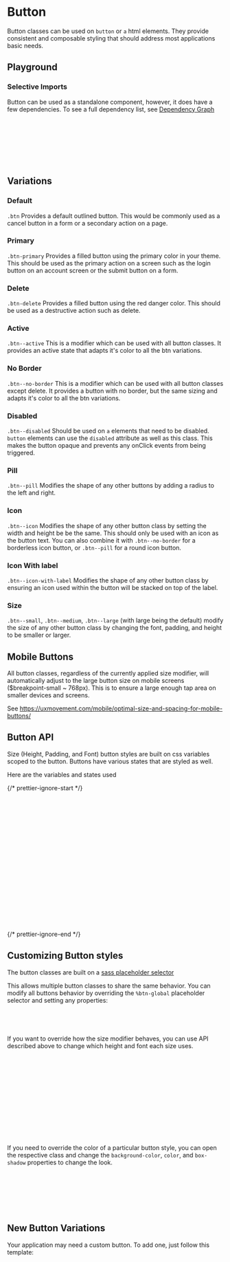 

<Meta of={ButtonStories} />

# Button

Button classes can be used on `button` or `a` html elements. They provide consistent and composable styling that should address most applications basic needs.

## Playground

<Canvas of={ButtonStories.Default} />
<Controls of={ButtonStories.Default} />

### Selective Imports

Button can be used as a standalone component, however, it does have a few dependencies. To see a full dependency list, see [Dependency Graph](?path=/docs/overview-selective-imports--docs#dependencies)

```css
// Depends on
@import '@rolemodel/optics/dist/scss/core/tokens';
@import '@rolemodel/optics/dist/scss/core/base';
@import '@rolemodel/optics/dist/scss/components/icon';

// Component
@import '@rolemodel/optics/dist/scss/components/button';
```

## Variations

### Default

`.btn` Provides a default outlined button. This would be commonly used as a cancel button in a form or a secondary action on a page.

<Canvas of={ButtonStories.Default} />

### Primary

`.btn-primary` Provides a filled button using the primary color in your theme. This should be used as the primary action on a screen such as the login button on an account screen or the submit button on a form.

<Canvas of={ButtonStories.Primary} />

### Delete

`.btn-delete` Provides a filled button using the red danger color. This should be used as a destructive action such as delete.

<Canvas of={ButtonStories.Delete} />

### Active

`.btn--active` This is a modifier which can be used with all button classes. It provides an active state that adapts it's color to all the btn variations.

<Canvas of={ButtonStories.Active} />

### No Border

`.btn--no-border` This is a modifier which can be used with all button classes except delete. It provides a button with no border, but the same sizing and adapts it's color to all the btn variations.

<Canvas of={ButtonStories.NoBorder} />

### Disabled

`.btn--disabled` Should be used on `a` elements that need to be disabled. `button` elements can use the `disabled` attribute as well as this class. This makes the button opaque and prevents any onClick events from being triggered.

<Canvas of={ButtonStories.Disabled} />

### Pill

`.btn--pill` Modifies the shape of any other buttons by adding a radius to the left and right.

<Canvas of={ButtonStories.Pill} />

### Icon

`.btn--icon` Modifies the shape of any other button class by setting the width and height be be the same. This should only be used with an icon as the button text. You can also combine it with `.btn--no-border` for a borderless icon button, or `.btn--pill` for a round icon button.

<Canvas of={ButtonStories.Icon} />

### Icon With label

`.btn--icon-with-label` Modifies the shape of any other button class by ensuring an icon used within the button will be stacked on top of the label.

<Canvas of={ButtonStories.IconWithLabel} />

### Size

`.btn--small`, `.btn--medium`, `.btn--large` (with large being the default) modify the size of any other button class by changing the font, padding, and height to be smaller or larger.

<Canvas of={ButtonStories.Size} />

## Mobile Buttons

All button classes, regardless of the currently applied size modifier, will automatically adjust to the large button size on mobile screens ($breakpoint-small ~ 768px).
This is to ensure a large enough tap area on smaller devices and screens.

See https://uxmovement.com/mobile/optimal-size-and-spacing-for-mobile-buttons/

## Button API

Size (Height, Padding, and Font) button styles are built on css variables scoped to the button.
Buttons have various states that are styled as well.

Here are the variables and states used

{/* prettier-ignore-start */}
```css
// Variable API
--_op-btn-height-small
--_op-btn-height-medium
--_op-btn-height-large

--_op-btn-font-small
--_op-btn-font-medium
--_op-btn-font-large

--_op-btn-padding-small
--_op-btn-padding-medium
--_op-btn-padding-large

// Different states
.btn {} // Default behavior
.btn:not(:disabled, .btn--disabled):hover {} // Hover behavior
.btn.btn--no-border {} // No Border Modifier
.btn.btn--no-border:not(:disabled, .btn--disabled):hover {} // Hovered No Border Modifier
.btn.btn--active {} // Active Modifier
.btn.btn--active:not(:disabled, .btn--disabled):hover {} // Hovered No Border Modifier
```
{/* prettier-ignore-end */}

## Customizing Button styles

<div
  dangerouslySetInnerHTML={{
    __html: createAlert({
      title: 'Important!',
      description: 'These patterns represent how to customize the style of the button for your project.',
    }).outerHTML,
  }}
></div>

The button classes are built on a [sass placeholder selector](https://sass-lang.com/documentation/style-rules/placeholder-selectors)

This allows multiple button classes to share the same behavior. You can modify all buttons behavior by overriding the `%btn-global` placeholder selector and setting any properties:

```css
%btn-global {
  border-radius: 0;
}
```

If you want to override how the size modifier behaves, you can use API described above to change which height and font each size uses.

```css
%btn-global {
  --_op-btn-height-small: var(--op-space-2x-large);
  --_op-btn-height-medium: var(--op-space-3x-large);
  --_op-btn-height-large: var(--op-space-4x-large);

  --_op-btn-font-small: var(--op-font-4x-large);
  --_op-btn-font-medium: var(--op-font-5x-large);
  --_op-btn-font-large: var(--op-font-6x-large);

  --_op-btn-padding-small: var(--op-space-large);
  --_op-btn-padding-medium: var(--op-space-x-large);
  --_op-btn-padding-large: var(--op-space-2x-large);
}
```

If you need to override the color of a particular button style, you can open the respective class and change the `background-color`, `color`, and `box-shadow` properties to change the look.

```css
// This will only affect the default button, but not primary, secondary, etc.
.btn {
  background-color: red;
  color: white;
  box-shadow: red;
}
```

## New Button Variations

<div
  dangerouslySetInnerHTML={{
    __html: createAlert({
      title: 'Important!',
      description: 'These patterns represent how to create new variations of the button for your project.',
    }).outerHTML,
  }}
></div>

Your application may need a custom button. To add one, just follow this template:

```css
.btn-{name} {
  @extend %btn-global;

  background-color:
  box-shadow:
  color:

  // Active State
  &.btn--active {
    background-color:
    box-shadow:
    color:
  }

  // Hover State
  &:hover {
    background-color:
    box-shadow:
    color:
  }

  // Focus State
  &:focus,
  &:focus-within,
  &:focus-visible {
    box-shadow:
  }

  // Borderless State
  &.btn--no-border {
    background-color:
    box-shadow:
    color:

    // Borderless + Active State.
    &.btn--active {
      background-color:
      box-shadow:
      color:
    }

    // Borderless + Hover State
    &:hover {
      background-color:
      box-shadow:
      color:
    }

    // Borderless + Focus State
    &:focus,
    &:focus-within,
    &:focus-visible {
      background-color:
      box-shadow:
      color:
    }
  }
}
```
